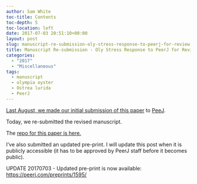 ```yaml
---
author: Sam White
toc-title: Contents
toc-depth: 5
toc-location: left
date: 2017-07-03 20:51:10+00:00
layout: post
slug: manuscript-re-submission-oly-stress-response-to-peerj-for-review
title: Manuscript Re-submission - Oly Stress Response to PeerJ for Review
categories:
  - "2017"
  - "Miscellaneous"
tags:
  - manuscript
  - olympia oyster
  - Ostrea lurida
  - PeerJ
---
```


[Last August, we made our initial submission of this paper](https://robertslab.github.io/sams-notebook/posts/2016/2016-08-18-manuscript-submission-oly-stress-response-to-peerj-for-review/) to [PeeJ](https://peerj.com/).

Today, we re-submitted the revised manuscript.

The [repo for this paper is here.](https://github.com/RobertsLab/paper-Olurida-gene)

I've also submitted an updated pre-print. I will update this post when it is publicly accessible (it has to be approved by PeerJ staff before it becomes public).

UPDATE 20170703 - Updated pre-print is now available: [https://peerj.com/preprints/1595/](https://peerj.com/preprints/1595/)
